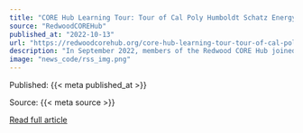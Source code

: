```yaml
---
title: "CORE Hub Learning Tour: Tour of Cal Poly Humboldt Schatz Energy Center"
source: "RedwoodCOREHub"
published_at: "2022-10-13"
url: "https://redwoodcorehub.org/core-hub-learning-tour-tour-of-cal-poly-humboldt-schatz-energy-center/?utm_source=rss&utm_medium=rss&utm_campaign=core-hub-learning-tour-tour-of-cal-poly-humboldt-schatz-energy-center"
description: "In September 2022, members of the Redwood CORE Hub joined key community and philanthropic partners for a three day tour of the Pacific Redwoods Region to learn about the ecology, history, climate, and resilience of the area. The following is a recap of some of the highlights from the tour. Arcata, CASpeakers: Arne Jacobson, Executive [&#8230;]"
image: "news_code/rss_img.png"
---
```



  Published: {{< meta published_at >}}
  

  Source: {{< meta source >}}
  

  [Read full article]({{< meta url >}})
  

